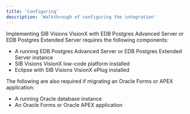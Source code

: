 ```yaml
---
title: 'Configuring'
description: 'Walkthrough of configuring the integration'
---
```


Implementing SIB Visions VisionX with EDB Postgres Advanced Server or EDB Postgres Extended Server requires the following components:

- A running EDB Postgres Advanced Server or EDB Postgres Extended Server instance
- SIB Visions VisionX low-code platform installed
- Eclipse with SIB Visions VisionX ePlug installed

The following are also required if migrating an Oracle Forms or APEX application:

- A running Oracle database instance
- An Oracle Forms or Oracle APEX application
